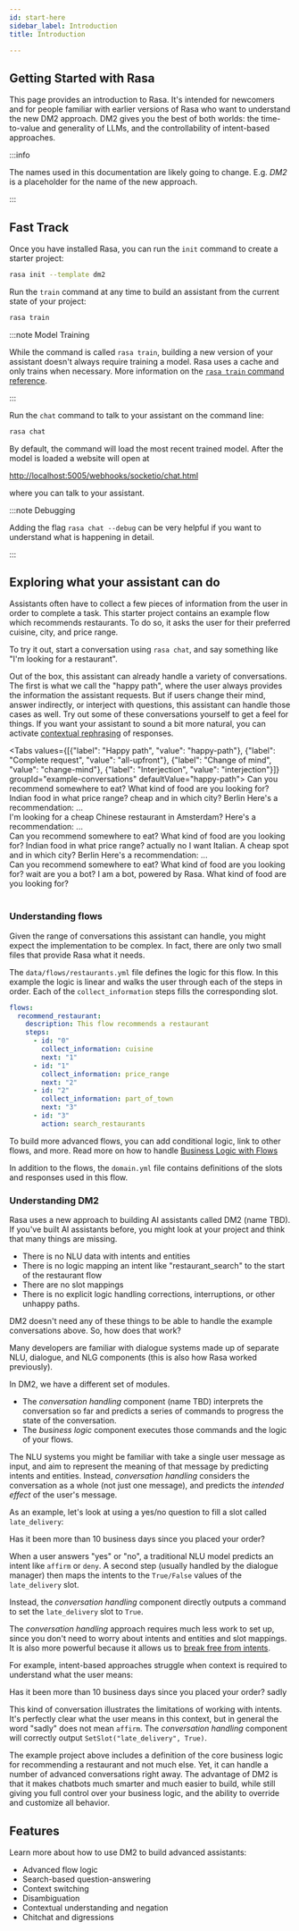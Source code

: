 ```yaml
---
id: start-here
sidebar_label: Introduction
title: Introduction

---
```



## Getting Started with Rasa

This page provides an introduction to Rasa. It's intended for newcomers and for people
familiar with earlier versions of Rasa who want to understand the new DM2 approach. 
DM2 gives you the best of both worlds: the time-to-value and generality of LLMs, and the 
controllability of intent-based approaches. 

:::info

The names used in this documentation are likely going to change. E.g. *DM2* 
is a placeholder for the name of the new approach.

:::

## Fast Track

Once you have installed Rasa, you can run the `init` command to create a starter project:

```bash
rasa init --template dm2
```

Run the `train` command at any time to build an assistant from the current state of your project:

```bash
rasa train
```

:::note Model Training

While the command is called `rasa train`, building a new version of your assistant doesn't always
require training a model. Rasa uses a cache and only trains when necessary.
More information on the [`rasa train` command reference](./command-line-interface.mdx#rasa-train).

:::


Run the `chat` command to talk to your assistant on the command line:

```bash
rasa chat
```

By default, the command will load the most recent trained model. After the model
is loaded a website will open at 

  [http://localhost:5005/webhooks/socketio/chat.html](http://localhost:5005/webhooks/socketio/chat.html)

where you can talk to your assistant.

:::note Debugging

Adding the flag `rasa chat --debug` can be very helpful if you want 
to understand what is happening in detail.

:::


## Exploring what your assistant can do

Assistants often have to collect a few pieces of information from the user in order to complete a task.
This starter project contains an example flow which recommends restaurants. To do so, it asks the user
for their preferred cuisine, city, and price range.

To try it out, start a conversation using `rasa chat`, and say something like "I'm looking for a restaurant". 

Out of the box, this assistant can already handle a variety of conversations. The first is what we call the "happy path",
where the user always provides the information the assistant requests.
But if users change their mind, answer indirectly, or interject with questions, this assistant can handle those cases as well.
Try out some of these conversations yourself to get a feel for things.
If you want your assistant to sound a bit more natural, you can activate [contextual rephrasing](./llms/llm-nlg.mdx) of responses.

<Tabs values={[{"label": "Happy path", "value": "happy-path"}, {"label": "Complete request", "value": "all-upfront"}, {"label": "Change of mind", "value": "change-mind"}, {"label": "Interjection", "value": "interjection"}]}  groupId="example-conversations" defaultValue="happy-path">
  <TabItem value="happy-path">
    <Chat caption="happy path">
    <ChatUserText>Can you recommend somewhere to eat?</ChatUserText>
    <ChatBotText>What kind of food are you looking for?</ChatBotText>
    <ChatUserText>Indian food</ChatUserText>
    <ChatBotText>in what price range?</ChatBotText>
    <ChatUserText>cheap</ChatUserText>
    <ChatBotText>and in which city?</ChatBotText>
    <ChatUserText>Berlin</ChatUserText>
    <ChatBotText>Here's a recommendation: ...</ChatBotText>    
    </Chat>
  </TabItem>
  <TabItem value="all-upfront">
    <Chat caption="All info given">
    <ChatUserText>I'm looking for a cheap Chinese restaurant in Amsterdam?</ChatUserText>
    <ChatBotText>Here's a recommendation: ...</ChatBotText>
    </Chat>
  </TabItem>  
  <TabItem value="change-mind">
    <Chat caption="user changes their mind">
    <ChatUserText>Can you recommend somewhere to eat?</ChatUserText>
    <ChatBotText>What kind of food are you looking for?</ChatBotText>
    <ChatUserText>Indian food</ChatUserText>
    <ChatBotText>in what price range?</ChatBotText>
    <ChatUserText>actually no I want Italian. A cheap spot</ChatUserText>
    <ChatBotText>and in which city?</ChatBotText>
    <ChatUserText>Berlin</ChatUserText>
    <ChatBotText>Here's a recommendation: ...</ChatBotText>    
    </Chat>
  </TabItem>
  <TabItem value="interjection">
    <Chat caption="user changes their mind">
    <ChatUserText>Can you recommend somewhere to eat?</ChatUserText>
    <ChatBotText>What kind of food are you looking for?</ChatBotText>
    <ChatUserText>wait are you a bot?</ChatUserText>
    <ChatBotText>I am a bot, powered by Rasa.</ChatBotText>
    <ChatBotText>What kind of food are you looking for?</ChatBotText>    
    </Chat>
  </TabItem>  
</Tabs>


### Understanding flows

Given the range of conversations this assistant can handle, you might expect the implementation to be complex.
In fact, there are only two small files that provide Rasa what it needs. 

The `data/flows/restaurants.yml` file defines the logic for this flow. In this example the logic is linear
and walks the user through each of the steps in order. Each of the `collect_information` steps fills the corresponding slot.

```yaml
flows:
  recommend_restaurant:
    description: This flow recommends a restaurant
    steps:
      - id: "0"
        collect_information: cuisine
        next: "1"
      - id: "1"
        collect_information: price_range
        next: "2"
      - id: "2"
        collect_information: part_of_town
        next: "3"
      - id: "3"
        action: search_restaurants
```

To build more advanced flows, you can add conditional logic, link to other flows, and more. Read more on how to handle [Business Logic with Flows](./flows.mdx)

In addition to the flows, the `domain.yml` file contains definitions of the slots and responses used in this flow. 

### Understanding DM2

Rasa uses a new approach to building AI assistants called DM2 (name TBD). 
If you've built AI assistants before, you might look at your project and think that many things are missing.

* There is no NLU data with intents and entities
* There is no logic mapping an intent like "restaurant_search" to the start of the restaurant flow
* There are no slot mappings
* There is no explicit logic handling corrections, interruptions, or other unhappy paths.

DM2 doesn't need any of these things to be able to handle the example conversations above. So, how does that work?

Many developers are familiar with dialogue systems made up of separate NLU, dialogue, and NLG components
(this is also how Rasa worked previously).

In DM2, we have a different set of modules. 

* The *conversation handling* component (name TBD) interprets the conversation so far and predicts 
a series of commands to progress the state of the conversation.
* The *business logic* component executes those commands and the logic of your flows. 

The NLU systems you might be familiar with take a single user message as input, and aim to represent
the meaning of that message by predicting intents and entities. 
Instead, *conversation handling* considers the conversation as a whole (not just one message),
and predicts the *intended effect* of the user's message. 

As an example, let's look at using a yes/no question to fill a slot called `late_delivery`:

<Chat caption="yes/no question">
<ChatBotText>Has it been more than 10 business days since you placed your order?</ChatBotText>
</Chat>


When a user answers "yes" or "no", a traditional NLU model predicts an intent like `affirm` or `deny`.
A second step (usually handled by the dialogue manager) then maps the intents to
the `True/False` values of the `late_delivery` slot. 

Instead, the *conversation handling* component directly outputs a command to set the `late_delivery` slot to `True`.

The *conversation handling* approach requires much less work to set up, since you don't need to worry about
intents and entities and slot mappings. It is also more powerful because it allows us to 
[break free from intents](https://rasa.com/blog/its-about-time-we-get-rid-of-intents/).

For example, intent-based approaches struggle when context is required to understand what the user means:

<Chat caption="pragmatic understanding">
<ChatBotText>Has it been more than 10 business days since you placed your order?</ChatBotText>
<ChatUserText>sadly</ChatUserText>
</Chat>

This kind of conversation illustrates the limitations of working with intents. It's perfectly clear 
what the user means in this context, but in general the word "sadly" does not mean `affirm`.
The *conversation handling* component will correctly output `SetSlot("late_delivery", True)`.

The example project above includes a definition of the core business logic for recommending a restaurant
and not much else. Yet, it can handle a number of advanced conversations right away. 
The advantage of DM2 is that it makes chatbots much smarter and much easier to build, while still giving
you full control over your business logic, and the ability to override and customize all behavior.

## Features

Learn more about how to use DM2 to build advanced assistants:

* Advanced flow logic
* Search-based question-answering
* Context switching
* Disambiguation
* Contextual understanding and negation
* Chitchat and digressions
